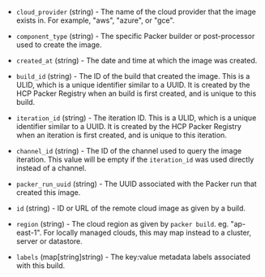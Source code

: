 <!-- Code generated from the comments of the DatasourceOutput struct in datasource/hcp-packer-image/data.go; DO NOT EDIT MANUALLY -->

- `cloud_provider` (string) - The name of the cloud provider that the image exists in. For example,
  "aws", "azure", or "gce".

- `component_type` (string) - The specific Packer builder or post-processor used to create the image.

- `created_at` (string) - The date and time at which the image was created.

- `build_id` (string) - The ID of the build that created the image. This is a ULID, which is a
  unique identifier similar to a UUID. It is created by the HCP Packer
  Registry when an build is first created, and is unique to this build.

- `iteration_id` (string) - The iteration ID. This is a ULID, which is a unique identifier similar
  to a UUID. It is created by the HCP Packer Registry when an iteration is
  first created, and is unique to this iteration.

- `channel_id` (string) - The ID of the channel used to query the image iteration. This value will be empty if the `iteration_id` was used
  directly instead of a channel.

- `packer_run_uuid` (string) - The UUID associated with the Packer run that created this image.

- `id` (string) - ID or URL of the remote cloud image as given by a build.

- `region` (string) - The cloud region as given by `packer build`. eg. "ap-east-1".
  For locally managed clouds, this may map instead to a cluster, server
  or datastore.

- `labels` (map[string]string) - The key:value metadata labels associated with this build.

<!-- End of code generated from the comments of the DatasourceOutput struct in datasource/hcp-packer-image/data.go; -->
